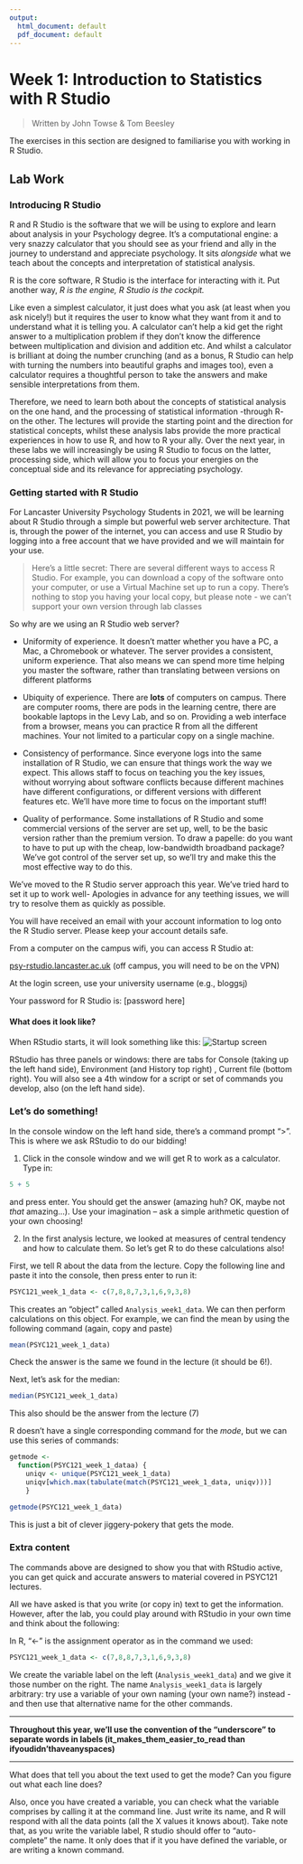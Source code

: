 ```yaml
---
output:
  html_document: default
  pdf_document: default
---
```

# Week 1: Introduction to Statistics with R Studio

> Written by John Towse & Tom Beesley

The exercises in this section are designed to familiarise you with working in R Studio.

## Lab Work

### Introducing R Studio

R and R Studio is the software that we will be using to explore and learn about analysis in your Psychology degree. It's a computational engine: a very snazzy calculator that you should see as your friend and ally in the journey to understand and appreciate psychology. It sits *alongside* what we teach about the concepts and interpretation of statistical analysis.

R is the core software, R Studio is the interface for interacting with it. Put another way, *R is the engine, R Studio is the cockpit.*

Like even a simplest calculator, it just does what you ask (at least when you ask nicely!) but it requires the user to know what they want from it and to understand what it is telling you. A calculator can't help a kid get the right answer to a multiplication problem if they don't know the difference between multiplication and division and addition etc. And whilst a calculator is brilliant at doing the number crunching (and as a bonus, R Studio can help with turning the numbers into beautiful graphs and images too), even a calculator requires a thoughtful person to take the answers and make sensible interpretations from them.

Therefore, we need to learn both about the concepts of statistical analysis on the one hand, and the processing of statistical information -through R- on the other. The lectures will provide the starting point and the direction for statistical concepts, whilst these analysis labs provide the more practical experiences in how to use R, and how to R your ally. Over the next year, in these labs we will increasingly be using R Studio to focus on the latter, processing side, which will allow you to focus your energies on the conceptual side and its relevance for appreciating psychology.

### Getting started with R Studio {#getting_started}

For Lancaster University Psychology Students in 2021, we will be learning about R Studio through a simple but powerful web server architecture. That is, through the power of the internet, you can access and use R Studio by logging into a free account that we have provided and we will maintain for your use.

> Here's a little secret: There are several different ways to access R Studio. For example, you can download a copy of the software onto your computer, or use a Virtual Machine set up to run a copy. There's nothing to stop you having your local copy, but please note - we can't support your own version through lab classes

So why are we using an R Studio web server?

-   Uniformity of experience. It doesn't matter whether you have a PC, a Mac, a Chromebook or whatever. The server provides a consistent, uniform experience. That also means we can spend more time helping you master the software, rather than translating between versions on different platforms

-   Ubiquity of experience. There are **lots** of computers on campus. There are computer rooms, there are pods in the learning centre, there are bookable laptops in the Levy Lab, and so on. Providing a web interface from a browser, means you can practice R from all the different machines. Your not limited to a particular copy on a single machine.

-   Consistency of performance. Since everyone logs into the same installation of R Studio, we can ensure that things work the way we expect. This allows staff to focus on teaching you the key issues, without worrying about software conflicts because different machines have different configurations, or different versions with different features etc. We'll have more time to focus on the important stuff!

-   Quality of performance. Some installations of R Studio and some commercial versions of the server are set up, well, to be the basic version rather than the premium version. To draw a papelle: do you want to have to put up with the cheap, low-bandwidth broadband package? We've got control of the server set up, so we'll try and make this the most effective way to do this.

We've moved to the R Studio server approach this year. We've tried hard to set it up to work well- Apologies in advance for any teething issues, we will try to resolve them as quickly as possible.

You will have received an email with your account information to log onto the R Studio server. Please keep your account details safe.

From a computer on the campus wifi, you can access R Studio at:

[psy-rstudio.lancaster.ac.uk](http://psy-rstudio.lancaster.ac.uk "Lancaster Psychology R Studio Server") (off campus, you will need to be on the VPN)

At the login screen, use your university username (e.g., bloggsj)

Your password for R Studio is: [password here]

#### What does it look like?

When RStudio starts, it will look something like this: ![Startup screen](files\Week_1\server_startup.png)

RStudio has three panels or windows: there are tabs for Console (taking up the left hand side), Environment (and History top right) , Current file (bottom right). You will also see a 4th window for a script or set of commands you develop, also (on the left hand side).

### Let's do something!

In the console window on the left hand side, there's a command prompt "\>". This is where we ask RStudio to do our bidding!

1.  Click in the console window and we will get R to work as a calculator. Type in:

```r
5 + 5
```

and press enter. You should get the answer (amazing huh? OK, maybe not *that* amazing...). Use your imagination -- ask a simple arithmetic question of your own choosing!

2.  In the first analysis lecture, we looked at measures of central tendency and how to calculate them. So let's get R to do these calculations also!

First, we tell R about the data from the lecture. Copy the following line and paste it into the console, then press enter to run it:

```r
PSYC121_week_1_data <- c(7,8,8,7,3,1,6,9,3,8)
```

This creates an "object" called `Analysis_week1_data`. We can then perform calculations on this object. For example, we can find the mean by using the following command (again, copy and paste)

```r
mean(PSYC121_week_1_data)
```

Check the answer is the same we found in the lecture (it should be 6!).

Next, let's ask for the median:

```r
median(PSYC121_week_1_data)
```

This also should be the answer from the lecture (7)

R doesn't have a single corresponding command for the *mode*, but we can use this series of commands:

```r
getmode <- 
  function(PSYC121_week_1_dataa) {
    uniqv <- unique(PSYC121_week_1_data)
    uniqv[which.max(tabulate(match(PSYC121_week_1_data, uniqv)))]
    }

getmode(PSYC121_week_1_data)
```

This is just a bit of clever jiggery-pokery that gets the mode.

### Extra content

The commands above are designed to show you that with RStudio active, you can get quick and accurate answers to material covered in PSYC121 lectures.

All we have asked is that you write (or copy in) text to get the information. However, after the lab, you could play around with RStudio in your own time and think about the following:

In R, "\<-" is the assignment operator as in the command we used:

```r
PSYC121_week_1_data <- c(7,8,8,7,3,1,6,9,3,8)
```

We create the variable label on the left (`Analysis_week1_data`) and we give it those number on the right. The name `Analysis_week1_data` is largely arbitrary: try use a variable of your own naming (your own name?) instead - and then use that alternative name for the other commands.

------------------------------------------------------------------------

**Throughout this year, we'll use the convention of the "underscore" to separate words in labels (it_makes_them_easier_to_read than ifyoudidn'thaveanyspaces)**

------------------------------------------------------------------------

What does that tell you about the text used to get the mode? Can you figure out what each line does?

Also, once you have created a variable, you can check what the variable comprises by calling it at the command line. Just write its name, and R will respond with all the data points (all the X values it knows about). Take note that, as you write the variable label, R studio should offer to "auto-complete" the name. It only does that if it you have defined the variable, or are writing a known command.